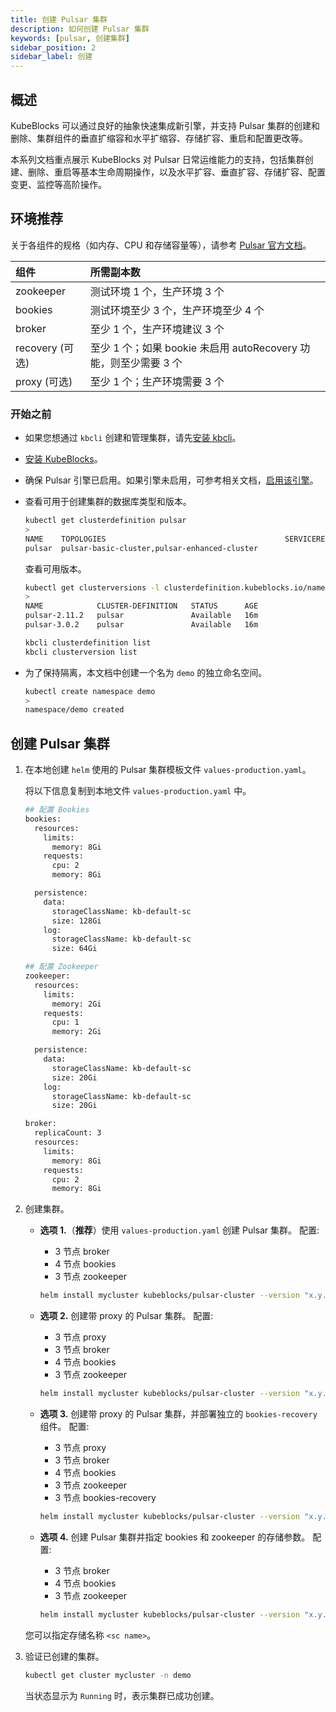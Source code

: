 ```yaml
---
title: 创建 Pulsar 集群
description: 如何创建 Pulsar 集群
keywords: [pulsar, 创建集群]
sidebar_position: 2
sidebar_label: 创建
---
```



## 概述

KubeBlocks 可以通过良好的抽象快速集成新引擎，并支持 Pulsar 集群的创建和删除、集群组件的垂直扩缩容和水平扩缩容、存储扩容、重启和配置更改等。

本系列文档重点展示 KubeBlocks 对 Pulsar 日常运维能力的支持，包括集群创建、删除、重启等基本生命周期操作，以及水平扩容、垂直扩容、存储扩容、配置变更、监控等高阶操作。

## 环境推荐

关于各组件的规格（如内存、CPU 和存储容量等），请参考 [Pulsar 官方文档](https://pulsar.apache.org/docs/3.1.x/)。

|      组件        |                                 所需副本数                                  |
| :--------------------  | :------------------------------------------------------------------------ |
|       zookeeper        |   测试环境 1 个，生产环境 3 个           |
|        bookies         |  测试环境至少 3 个，生产环境至少 4 个   |
|        broker          |      至少 1 个，生产环境建议 3 个       |
| recovery (可选)    | 至少 1 个；如果 bookie 未启用 autoRecovery 功能，则至少需要 3 个 |
|   proxy (可选)     |         至少 1 个；生产环境需要 3 个           |

### 开始之前

* 如果您想通过 `kbcli` 创建和管理集群，请先[安装 kbcli](./../../installation/install-kbcli.md)。
* [安装 KubeBlocks](./../../installation/install-kubeblocks.md)。
* 确保 Pulsar 引擎已启用。如果引擎未启用，可参考相关文档，[启用该引擎](./../../installation/install-addons.md)。

* 查看可用于创建集群的数据库类型和版本。

  <Tabs>

  <TabItem value="kubectl" label="kubectl" default>

  ```bash
  kubectl get clusterdefinition pulsar
  >
  NAME    TOPOLOGIES                                        SERVICEREFS    STATUS      AGE
  pulsar  pulsar-basic-cluster,pulsar-enhanced-cluster                     Available   16m
  ```

  查看可用版本。

  ```bash
  kubectl get clusterversions -l clusterdefinition.kubeblocks.io/name=pulsar
  >
  NAME            CLUSTER-DEFINITION   STATUS      AGE
  pulsar-2.11.2   pulsar               Available   16m
  pulsar-3.0.2    pulsar               Available   16m
  ```

  </TabItem>

  <TabItem value="kbcli" label="kbcli">

  ```bash
  kbcli clusterdefinition list
  kbcli clusterversion list
  ```

  </TabItem>

  </Tabs>

* 为了保持隔离，本文档中创建一个名为 `demo` 的独立命名空间。

  ```bash
  kubectl create namespace demo
  >
  namespace/demo created
  ```

## 创建 Pulsar 集群

1. 在本地创建 `helm` 使用的 Pulsar 集群模板文件 `values-production.yaml`。

   将以下信息复制到本地文件 `values-production.yaml` 中。

   ```bash
   ## 配置 Bookies
   bookies:
     resources:
       limits:
         memory: 8Gi
       requests:
         cpu: 2
         memory: 8Gi

     persistence:
       data:
         storageClassName: kb-default-sc
         size: 128Gi
       log:
         storageClassName: kb-default-sc
         size: 64Gi

   ## 配置 Zookeeper
   zookeeper:
     resources:
       limits:
         memory: 2Gi
       requests:
         cpu: 1
         memory: 2Gi

     persistence:
       data:
         storageClassName: kb-default-sc
         size: 20Gi
       log:
         storageClassName: kb-default-sc
         size: 20Gi

   broker:
     replicaCount: 3
     resources:
       limits:
         memory: 8Gi
       requests:
         cpu: 2
         memory: 8Gi
   ```

2. 创建集群。

   - **选项 1.**（**推荐**）使用 `values-production.yaml` 创建 Pulsar 集群。
   配置:
     - 3 节点 broker
     - 4 节点 bookies
     - 3 节点 zookeeper

     ```bash
     helm install mycluster kubeblocks/pulsar-cluster --version "x.y.z" -f values-production.yaml --namespace demo
     ```

   - **选项 2.** 创建带 proxy 的 Pulsar 集群。
   配置:
     - 3 节点 proxy
     - 3 节点 broker
     - 4 节点 bookies
     - 3 节点 zookeeper

     ```bash
     helm install mycluster kubeblocks/pulsar-cluster --version "x.y.z" -f values-production.yaml --set proxy.enable=true --namespace demo
     ```

   - **选项 3.** 创建带 proxy 的 Pulsar 集群，并部署独立的 `bookies-recovery` 组件。
   配置:
     - 3 节点 proxy
     - 3 节点 broker
     - 4 节点 bookies
     - 3 节点 zookeeper
     - 3 节点 bookies-recovery

     ```bash
     helm install mycluster kubeblocks/pulsar-cluster --version "x.y.z" -f values-production.yaml --set proxy.enable=true --set bookiesRecovery.enable=true --namespace demo
     ```

   - **选项 4.** 创建 Pulsar 集群并指定 bookies 和 zookeeper 的存储参数。
   配置:
     - 3 节点 broker
     - 4 节点 bookies
     - 3 节点 zookeeper

     ```bash
     helm install mycluster kubeblocks/pulsar-cluster --version "x.y.z" -f values-production.yaml --set bookies.persistence.data.storageClassName=<sc name>,bookies.persistence.log.storageClassName=<sc name>,zookeeper.persistence.data.storageClassName=<sc name>,zookeeper.persistence.log.storageClassName=<sc name> --namespace demo
     ```

   您可以指定存储名称 `<sc name>`。

3. 验证已创建的集群。

    ```bash
    kubectl get cluster mycluster -n demo
    ```

    当状态显示为 `Running` 时，表示集群已成功创建。
